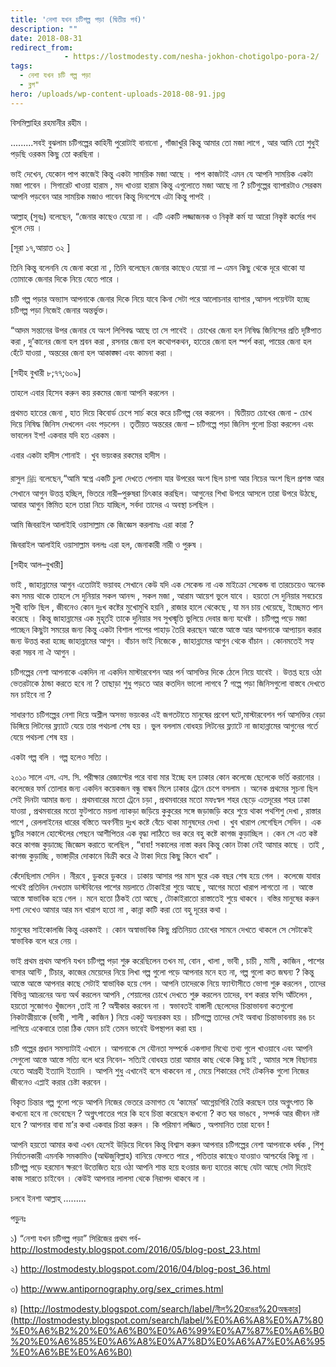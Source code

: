 ```yaml
---
title: 'নেশা যখন চটিগল্প পড়া (দ্বিতীয় পর্ব)'
description: ""
date: 2018-08-31
redirect_from: 
            - https://lostmodesty.com/nesha-jokhon-chotigolpo-pora-2/
tags: 
  - নেশা যখন চটি গল্প পড়া
  - ব্লগ"
hero: /uploads/wp-content-uploads-2018-08-91.jpg
---
```

বিসমিল্লাহির রহমানীর রহীম ।

.........সবই বুঝলাম চটিগল্পের কাহিনী পুরোটাই বানানো , গাঁজাখুরি কিন্তু আমার তো মজা লাগে , আর আমি তো শুধুই পড়ছি ওরকম কিছু তো করছিনা ।

ভাই দেখেন, যেকোন পাপ কাজেই কিন্তু একটা সাময়িক মজা আছে । পাপ কাজটাই এমন যে আপনি সাময়িক একটা মজা পাবেন । সিগারেট খাওয়া হারাম , মদ খাওয়া হারাম কিন্তু এগুলোতে মজা আছে না ? চটিগুল্পের ব্যাপারটাও সেরকম আপনি পড়বেন আর সাময়িক মজাও পাবেন কিন্তু দিনশেষে এটা কিন্তু পাপই ।

আল্লাহ্‌ (সুবঃ) বলেছেন, “জেনার কাছেও যেয়ো না । এটি একটি লজ্জাজনক ও নিকৃষ্ট কর্ম যা আরো নিকৃষ্ট কর্মের পথ খুলে দেয় ।

\[সূরা ১৭,আয়াত ৩২ ]

তিনি কিন্তু বলেননি যে জেনা করো না , তিনি বলেছেন জেনার কাছেও যেয়ো না – এমন কিছু থেকে দূরে থাকো যা তোমাকে জেনার দিকে নিয়ে যেতে পারে ।

চটি গল্প পড়ার অভ্যাস আপনাকে জেনার দিকে নিয়ে যাবে কিনা সেটা পরে আলোচনার ব্যাপার ,আসল পয়েন্টটা হচ্ছে চটিগল্প পড়া নিজেই জেনার অন্তর্ভুক্ত।

“আদম সন্তানের উপর জেনার যে অংশ লিপিবদ্ধ আছে তা সে পাবেই । চোখের জেনা হল নিষিদ্ধ জিনিসের প্রতি দৃষ্টিপাত করা , দু’কানের জেনা হল শ্রবন করা , রসনার জেনা হল কথোপকথন, হাতের জেনা হল স্পর্শ করা, পায়ের জেনা হল হেঁটে যাওয়া , অন্তরের জেনা হল আকাঙ্ক্ষা এবং কামনা করা ।

\[সহীহ বুখারী ৮;৭৭;৬০৯]

তাহলে এবার হিসেব করুন কয় রকমের জেনা আপনি করলেন ।

প্রথমত হাতের জেনা , হাত দিয়ে কিবোর্ড চেপে সার্চ করে করে চটিগল্প বের করলেন । দ্বিতীয়ত চোখের জেনা - চোখ দিয়ে নিষিদ্ধ জিনিস দেখলেন এবং পড়লেন । তৃতীয়ত অন্তরের জেনা – চটিগল্পে পড়া জিনিস গুলো চিন্তা করলেন এবং ভাবলেন ইশ! একবার যদি হত এরকম ।

এবার একটা হাদীস শোনাই । খুব ভয়ংকর রকমের হাদীস ।

রাসুল ﷺ বলেছেন,“আমি স্বপ্নে একটি চুলা দেখতে পেলাম যার উপরের অংশ ছিল চাপা আর নিচের অংশ ছিল প্রশস্ত আর সেখানে আগুন উত্তপ্ত হচ্ছিল, ভিতরে নারী–পুরুষরা চিৎকার করছিল। আগুনের শিখা উপরে আসলে তারা উপরে উঠছে, আবার আগুন স্তিমিত হলে তারা নিচে যাচ্ছিল, সর্বদা তাদের এ অবস্থা চলছিল ।

আমি জিবরাইল আলাইহি ওয়াসাল্লাম কে জিজ্ঞেস করলামঃ এরা কারা ?

জিবরাইল আলাইহি ওয়াসাল্লাম বললঃ এরা হল, জেনাকারী নারী ও পুরুষ ।

\[সহীহ আল–বুখারী]

ভাই , জাহান্নামের আগুন এতোটাই ভয়াবহ সেখানে কেউ যদি এক সেকেন্ড না এক মাইক্রো সেকেন্ড বা তারচেয়েও অনেক কম সময় থাকে তাহলে সে দুনিয়ার সকল আনন্দ , সকল মজা , আরাম আয়েশ ভুলে যাবে । হয়তো সে দুনিয়ার সবচেয়ে সুখী ব্যক্তি ছিল , জীবনেও কোন দুঃখ কষ্টের মুখোমুখি হয়নি , রাজার হালে থেকেছে , যা মন চায় খেয়েছে, ইচ্ছেমত পান করেছে । কিন্তু জাহান্নামের এক মুহূর্তই তাকে দুনিয়ার সব সুখস্মৃতি ভুলিয়ে দেবার জন্য যথেষ্ট । চটিগল্প পড়ে মজা পাচ্ছেন কিছুটা সময়ের জন্য কিন্তু একটা বিশাল পাপের পাহাড় তৈরি করছেন আস্তে আস্তে আর আপনাকে আপ্যায়ন করার জন্য উত্তপ্ত করা হচ্ছে জাহান্নামের আগুন । বাঁচান ভাই নিজেকে , জাহান্নামের আগুন থেকে বাঁচান । কোনমতেই সহ্য করা সম্ভব না ঐ আগুন ।

চটিগল্পের নেশা আপনাকে একদিন না একদিন মাস্টারবেশন আর পর্ন আসক্তির দিকে ঠেলে নিয়ে যাবেই । উত্তপ্ত হয়ে ওঠা ভেতরটাকে ঠান্ডা করতে হবে না ? তাছাড়া শুধু পড়তে আর কতদিন ভালো লাগবে ? গল্পে পড়া জিনিসগুলো বাস্তবে দেখতে মন চাইবে না ?

সাধারণত চটিগল্পের নেশা দিয়ে অশ্লীল অসভ্য ভয়ংকর এই জগতটাতে মানুষের প্রবেশ ঘটে,মাস্টারবেশন পর্ন আসক্তির বেড়া ডিঙ্গিয়ে লিটনের ফ্ল্যাটে যেয়ে তার পথচলা শেষ হয় । ভুল বললাম বোধহয় লিটনের ফ্ল্যাটে না জাহান্নামের আগুনের গর্তে যেয়ে পথচলা শেষ হয় ।

একটা গল্প বলি । গল্প হলেও সত্যি ।

২০১০ সালে এস. এস. সি. পরীক্ষার রেজাল্টের পরে বাবা মার ইচ্ছে হল ঢাকার কোন কলেজে ছেলেকে ভর্তি করানোর । কলেজের ফর্ম তোলার জন্য একদিন কয়েকজন বন্ধু বান্ধব মিলে ঢাকার ট্রেনে চেপে বসলাম । অনেক প্রথমের সূচনা ছিল সেই দিনটা আমার জন্য । প্রথমবারের মতো ট্রেনে চড়া , প্রথমবারের মতো মফঃস্বল শহর ছেড়ে এতদূরের শহর ঢাকা যাওয়া , প্রথমবারের মতো ফুটপাতে ময়লা ন্যাকড়া জড়িয়ে কুকুরের সঙ্গে জড়াজড়ি করে শুয়ে থাকা পথশিশু দেখা , রাস্তার পাশে , রেললাইনের ধারের বস্তিতে অবর্ণনীয় দুঃখ কষ্টে বেঁচে থাকা মানুষদের দেখা । খুব খারাপ লেগেছিল সেদিন । এক ছুটির সকালে হোস্টেলের পেছনে আশীপিতর এক বৃদ্ধা লাঠিতে ভর করে বহু কষ্টে কাগজ কুড়াচ্ছিল । কেন সে এত কষ্ট করে কাগজ কুড়াচ্ছে জিজ্ঞেস করাতে বলেছিল , “বাবা! সকালের নাস্তা করব কিন্তু কোন টাকা নেই আমার কাছে । তাই , কাগজ কুড়াচ্ছি , ভাঙ্গাড়ীর দোকানে বিক্রী করে ঐ টাকা দিয়ে কিছু কিনে খাব” ।

কেঁদেছিলাম সেদিন । নীরবে , ডুকরে ডুকরে । ঢাকায় আসার পর মাস ঘুরে এক বছর শেষ হয়ে গেল । কলেজে যাবার পথেই প্রতিদিন দেখতাম ডাস্টবিনের পাশের ময়লাতে টোকাইরা শুয়ে আছে , আগের মতো খারাপ লাগতো না । আস্তে আস্তে স্বাভাবিক হয়ে গেল । মনে হতো ঠিকই তো আছে , টোকাইরাতো রাস্তাতেই শুয়ে থাকবে । বস্তির মানুষের করুন দশা দেখেও আমার আর মন খারাপ হতো না , কান্না কাটি করা তো বহু দূরের কথা ।

মানুষের সাইকোলজি কিন্তু এরকমই । কোন অস্বাভাবিক কিছু প্রতিনিয়ত চোখের সামনে দেখতে থাকলে সে সেটাকেই স্বাভাবিক বলে ধরে নেয় ।

ভাই প্রথম প্রথম আপনি যখন চটিগল্প পড়া শুরু করেছিলেন তখন মা, বোন , খালা , ভাবী , চাচী , মামী , কাজিন , পাশের বাসার আন্টি , টিচার, কাজের মেয়েদের নিয়ে লিখা গল্প গুলো পড়ে আপনার মনে হত না, গল্প গুলো কত জঘন্য ? কিন্তু আস্তে আস্তে আপনার কাছে সেটাই স্বাভাবিক হয়ে গেল । আপনি তাদেরকে নিয়ে ফ্যান্টাসীতে ভোগা শুরু করলেন , তাদের বিভিন্ন আচরনের অন্য অর্থ করলেন আপনি , শেয়ালের চোখে দেখতে শুরু করলেন তাদের, বশ করার ফন্দি আঁটলেন , হয়তো সুজোগও খুঁজলেন ,তাই না ? অস্বীকার করবেন না । স্বভাবতই বাঙ্গালী ছেলেদের চিন্তাভাবনা কতগুলো নিকটাত্মীয়াকে (ভাবী , শালী , কাজিন ) নিয়ে একটু অন্যরকম হয় । চটিগল্পে তাদের সেই অবাধ্য চিন্তাভাবনায় রঙ চং লাগিয়ে একেবারে তারা ঠিক যেমন চাই তেমন ভাবেই উপস্থাপন করা হয় ।

চটি গল্পের প্রধান সমস্যাটাই এখানে । আপনাকে সে যৌনতা সম্পর্কে একগাদা মিথ্যে তথ্য গুলে খাওয়াবে এবং আপনি সেগুলো আস্তে আস্তে সত্যি বলে ধরে নিবেন- সত্যিই বোধহয় তারা আমার কাছ থেকে কিছু চাই , আমার সঙ্গে বিছানায় যেতে আগ্রহী ইত্যাদি ইত্যাদি । আপনি শুধু এখানেই বসে থাকবেন না , মেয়ে শিকারের সেই টেকনিক গুলো নিজের জীবনেও এপ্লাই করার চেষ্টা করবেন ।

বিকৃত চিন্তার গল্প গুলো পড়ে আপনি নিজের ভেতরে ক্রমাগত যে ‘কামের’ আগ্নেয়গিরি তৈরি করছেন তার অগ্নুৎপাত কি কখনো হবে না ভেবেছেন ? অগ্নুৎপাতের পরে কি হবে চিন্তা করেছেন কখনো ? কত ঘর ভাঙবে , সম্পর্ক আর জীবন নষ্ট হবে ? আপনার বাবা মা’র কথা একবার চিন্তা করুন । কি পরিমাণ লজ্জিত , অপমানিত তারা হবেন !

আপনি হয়তো আমার কথা এখন হেসেই উড়িয়ে দিবেন কিন্তু বিশ্বাস করুন আপনার চটিগল্পের নেশা আপনাকে ধর্ষক , শিশু নির্যাতনকারী এমনকি সমকামিও (আঊজুবিল্লাহ) বানিয়ে ফেলতে পারে , পতিতার কাছেও যাওয়াও আশ্চর্যের কিছু না । চটিগল্প পড়ে হরমোন ক্ষরণে উত্তেজিত হয়ে ওঠা আপনি শান্ত হয়ে হওয়ার জন্য হাতের কাছে যেটা আছে সেটা দিয়েই কাজ সারতে চাইবেন । কেউই আপনার লালসা থেকে নিরাপদ থাকবে না ।

চলবে ইনশা আল্লাহ্‌ .........

পড়ুনঃ

১) “নেশা যখন চটিগল্প পড়া” সিরিজের প্রথম পর্ব- <http://lostmodesty.blogspot.com/2016/05/blog-post_23.html>

২) <http://lostmodesty.blogspot.com/2016/04/blog-post_36.html>

৩) <http://www.antipornography.org/sex_crimes.html>

৪) [http://lostmodesty.blogspot.com/search/label/নীল%20রঙের%20অন্ধকার](http://lostmodesty.blogspot.com/search/label/%E0%A6%A8%E0%A7%80%E0%A6%B2%20%E0%A6%B0%E0%A6%99%E0%A7%87%E0%A6%B0%20%E0%A6%85%E0%A6%A8%E0%A7%8D%E0%A6%A7%E0%A6%95%E0%A6%BE%E0%A6%B0)
